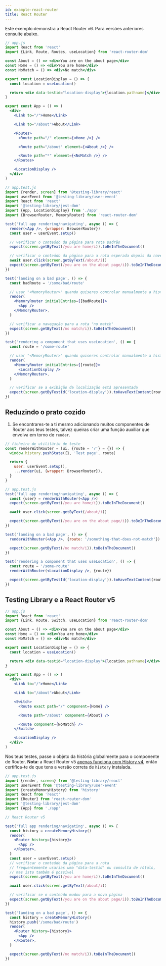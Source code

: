 ```yaml
---
id: example-react-router
title: React Router
---
```


Este exemplo demonstra a React Router v6. Para versões anteriores consulte abaixo.

```jsx
// app.js
import React from 'react'
import {Link, Route, Routes, useLocation} from 'react-router-dom'

const About = () => <div>You are on the about page</div>
const Home = () => <div>You are home</div>
const NoMatch = () => <div>No match</div>

export const LocationDisplay = () => {
  const location = useLocation()

  return <div data-testid="location-display">{location.pathname}</div>
}

export const App = () => (
  <div>
    <Link to="/">Home</Link>

    <Link to="/about">About</Link>

    <Routes>
      <Route path="/" element={<Home />} />

      <Route path="/about" element={<About />} />

      <Route path="*" element={<NoMatch />} />
    </Routes>

    <LocationDisplay />
  </div>
)
```

```jsx
// app.test.js
import {render, screen} from '@testing-library/react'
import userEvent from '@testing-library/user-event'
import React from 'react'
import '@testing-library/jest-dom'
import {App, LocationDisplay} from './app'
import {BrowserRouter, MemoryRouter} from 'react-router-dom'

test('full app rendering/navigating', async () => {
  render(<App />, {wrapper: BrowserRouter})
  const user = userEvent.setup()

  // verificar o conteúdo da página para rota padrão
  expect(screen.getByText(/you are home/i)).toBeInTheDocument()

  // verificar o conteúdo da página para a rota esperada depois da navegação
  await user.click(screen.getByText(/about/i))
  expect(screen.getByText(/you are on the about page/i)).toBeInTheDocument()
})

test('landing on a bad page', () => {
  const badRoute = '/some/bad/route'

  // usar "<MemoryRouter>" quando quiseres controlar manualmente a história
  render(
    <MemoryRouter initialEntries={[badRoute]}>
      <App />
    </MemoryRouter>,
  )

  // verificar a navegação para a rota "no match"
  expect(screen.getByText(/no match/i)).toBeInTheDocument()
})

test('rendering a component that uses useLocation', () => {
  const route = '/some-route'

  // usar "<MemoryRouter>" quando quiseres controlar manualmente a história
  render(
    <MemoryRouter initialEntries={[route]}>
      <LocationDisplay />
    </MemoryRouter>,
  )

  // verificar se a exibição da localização está apresentada
  expect(screen.getByTestId('location-display')).toHaveTextContent(route)
})
```

## Reduzindo o prato cozido

1. Se encontrares-te a ti mesmo adicionando muitos componentes de Router aos teus testes, talvez queiras criar uma função auxiliar que envolva em torno de `render`.

```jsx
// ficheiro de utilitário de teste
const renderWithRouter = (ui, {route = '/'} = {}) => {
  window.history.pushState({}, 'Test page', route)

  return {
    user: userEvent.setup(),
    ...render(ui, {wrapper: BrowserRouter}),
  }
}
```

```jsx
// app.test.js
test('full app rendering/navigating', async () => {
  const {user} = renderWithRouter(<App />)
  expect(screen.getByText(/you are home/i)).toBeInTheDocument()

  await user.click(screen.getByText(/about/i))

  expect(screen.getByText(/you are on the about page/i)).toBeInTheDocument()
})

test('landing on a bad page', () => {
  renderWithRouter(<App />, {route: '/something-that-does-not-match'})

  expect(screen.getByText(/no match/i)).toBeInTheDocument()
})

test('rendering a component that uses useLocation', () => {
  const route = '/some-route'
  renderWithRouter(<LocationDisplay />, {route})

  expect(screen.getByTestId('location-display')).toHaveTextContent(route)
})
```

## Testing Library e a React Router v5

```jsx
// app.js
import React from 'react'
import {Link, Route, Switch, useLocation} from 'react-router-dom'

const About = () => <div>You are on the about page</div>
const Home = () => <div>You are home</div>
const NoMatch = () => <div>No match</div>

export const LocationDisplay = () => {
  const location = useLocation()

  return <div data-testid="location-display">{location.pathname}</div>
}

export const App = () => (
  <div>
    <Link to="/">Home</Link>

    <Link to="/about">About</Link>

    <Switch>
      <Route exact path="/" component={Home} />

      <Route path="/about" component={About} />

      <Route component={NoMatch} />
    </Switch>

    <LocationDisplay />
  </div>
)
```

Nos teus testes, passe o objeto da história globalmente para o componente de Router. **Nota:** a React Router v5 [apenas funciona com History v4](https://github.com/remix-run/history#documentation), então certifica-te de que tens a versão correta de `history` instalada.

```jsx
// app.test.js
import {render, screen} from '@testing-library/react'
import userEvent from '@testing-library/user-event'
import {createMemoryHistory} from 'history'
import React from 'react'
import {Router} from 'react-router-dom'
import '@testing-library/jest-dom'
import {App} from './app'

// React Router v5

test('full app rendering/navigating', async () => {
  const history = createMemoryHistory()
  render(
    <Router history={history}>
      <App />
    </Router>,
  )
  const user = userEvent.setup()
  // verificar o conteúdo da página para a rota
  // frequentemente usarias uma "data-testid" ou consulta de rótulo,
  // mas isto também é possível
  expect(screen.getByText(/you are home/i)).toBeInTheDocument()

  await user.click(screen.getByText(/about/i))

  // verificar se o conteúdo mudou para a nova página
  expect(screen.getByText(/you are on the about page/i)).toBeInTheDocument()
})

test('landing on a bad page', () => {
  const history = createMemoryHistory()
  history.push('/some/bad/route')
  render(
    <Router history={history}>
      <App />
    </Router>,
  )

  expect(screen.getByText(/no match/i)).toBeInTheDocument()
})
```
